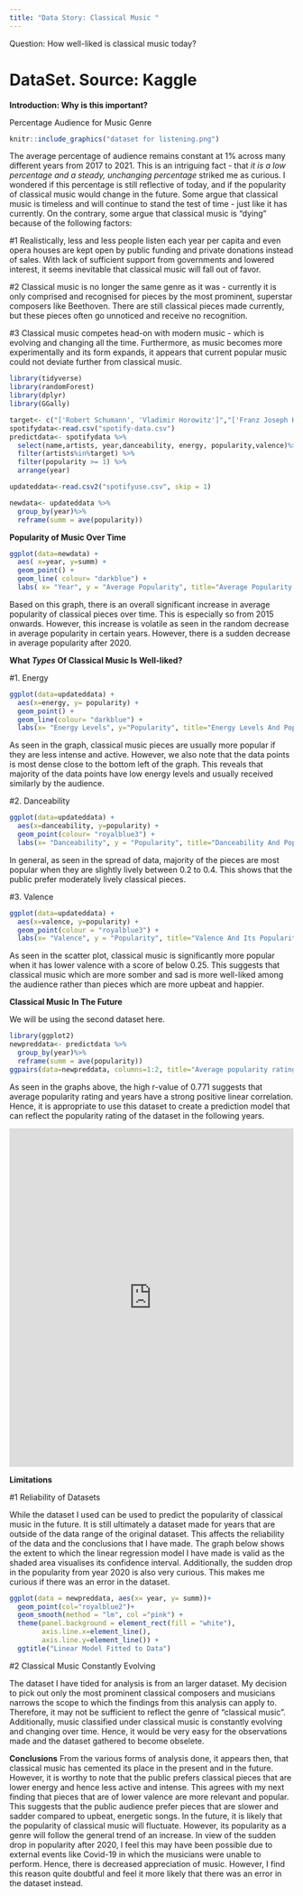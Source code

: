 ```yaml
---
title: "Data Story: Classical Music "
---
```


Question: How well-liked is classical music today? 

# DataSet. Source: Kaggle

**Introduction: Why is this important?**

Percentage Audience for Music Genre

```r
knitr::include_graphics("dataset for listening.png") 
```

The average percentage of audience remains constant at 1% across many different years from 2017 to  2021. This is an intriguing fact - that *it is a low percentage and a steady, unchanging percentage* striked me as curious. I wondered if this percentage is still reflective of today, and if the popularity of classical music would change in the future. 
Some argue that classical music is timeless and will continue to stand the test of time - just like it has currently. On the contrary, some argue that classical music is "dying" because of the following factors:

#1 Realistically, less and less people listen each year per capita and even opera houses are kept open by public funding and private donations instead of sales. With lack of sufficient support from governments and lowered interest, it seems inevitable that classical music will fall out of favor. 

#2 Classical music is no longer the same genre as it was - currently it is only comprised and recognised for pieces by the most prominent, superstar composers like Beethoven. There are still classical pieces made currently, but these pieces often go unnoticed and receive no recognition.


#3 Classical music competes head-on with modern music - which is evolving and changing all the time. Furthermore, as music becomes more experimentally and its form expands, it appears that current popular music could not deviate further from classical music. 

```r
library(tidyverse)
library(randomForest)
library(dplyr)
library(GGally)
```

```r
target<- c("['Robert Schumann', 'Vladimir Horowitz']","['Franz Joseph Haydn', 'Pro Arte Quartet']","['Felix Mendelssohn', 'Vladimir Horowitz']", "['Frédéric Chopin', 'Vladimir Horowitz']", "['Franz Liszt', 'Vladimir Horowitz']","['Sergei Rachmaninoff', 'Vladimir Horowitz']", "['Ludwig van Beethoven', 'Staatskapelle Berlin', 'Richard Strauss']")
spotifydata<-read.csv("spotify-data.csv")
predictdata<- spotifydata %>%
  select(name,artists, year,danceability, energy, popularity,valence)%>%
  filter(artists%in%target) %>%
  filter(popularity >= 1) %>%
  arrange(year)
```

```r
updateddata<-read.csv2("spotifyuse.csv", skip = 1)
```

```r
newdata<- updateddata %>%
  group_by(year)%>%
  reframe(summ = ave(popularity))
```

**Popularity of Music Over Time**
```r
ggplot(data=newdata) +
  aes( x=year, y=summ) +
  geom_point() +
  geom_line( colour= "darkblue") + 
  labs( x= "Year", y = "Average Popularity", title="Average Popularity Of Classical Pieces Over Time")
```
Based on this graph, there is an overall significant increase in average popularity of classical pieces over time. This is especially so from 2015 onwards. However, this increase is volatile as seen in the random decrease in average popularity in certain years. However, there is a sudden decrease in average popularity after 2020. 


**What *Types* Of Classical Music Is Well-liked?**

#1. Energy

```r
ggplot(data=updateddata) +
  aes(x=energy, y= popularity) +
  geom_point() + 
  geom_line(colour= "darkblue") +
  labs(x= "Energy Levels", y="Popularity", title="Energy Levels And Popularity Of Pieces")
```
As seen in the graph, classical music pieces are usually more popular if they are less intense and active. 
       However, we also note that the data points is most dense close to the bottom left of the graph. 
       This reveals that majority of the data points have low energy levels and usually received similarly by the audience.


#2. Danceability

```r
ggplot(data=updateddata) +
  aes(x=danceability, y=popularity) +
  geom_point(colour= "royalblue3") +
  labs(x= "Danceability", y = "Popularity", title="Danceability And Popularity Of Pieces")  
```
In general, as seen in the spread of data, majority of the pieces are most popular when they are slightly lively between 0.2 to 0.4. This shows that the public prefer moderately lively classical pieces.

#3. Valence

```r
ggplot(data=updateddata) +
  aes(x=valence, y=popularity) +
  geom_point(colour = "royalblue3") +
  labs(x= "Valence", y = "Popularity", title="Valence And Its Popularity")
```

As seen in the scatter plot, classical music is significantly more popular when it has lower valence with a score of below 0.25. This suggests that classical music which are more somber and sad is more well-liked among the audience rather than  pieces which are more upbeat and happier.

**Classical Music In The Future** 

We will be using the second dataset here.

```r
library(ggplot2)
newpreddata<- predictdata %>%
  group_by(year)%>%
  reframe(summ = ave(popularity))
ggpairs(data=newpreddata, columns=1:2, title="Average popularity rating and years", ggplot2::aes(colour= "royalblue") )
```

As seen in the graphs above, the high r-value of 0.771 suggests that average popularity rating and years have a strong positive linear correlation. Hence, it is appropriate to use this dataset to create a prediction model that can reflect the popularity rating of the dataset in the following years. 

```{=html}
<iframe height="600" width="100%" frameborder="no" src="https://claralclaroll.shinyapps.io/App-1/ "> </iframe>
```

**Limitations**

#1 Reliability of Datasets

While the dataset I used can be used to predict the popularity of classical music in the future. It is still ultimately a dataset made for years that are outside of the data range of the original dataset. This affects the reliability of the data and the conclusions that I have made. The graph below shows the extent to which the linear regression model I have made is valid as the shaded area visualises its confidence interval. Additionally, the sudden drop in the popularity from year 2020 is also very curious. This makes me curious if there was an error in the dataset.

```r
ggplot(data = newpreddata, aes(x= year, y= summ))+
  geom_point(col="royalblue2")+ 
  geom_smooth(method = "lm", col ="pink") + 
  theme(panel.background = element_rect(fill = "white"),
        axis.line.x=element_line(),
        axis.line.y=element_line()) +
  ggtitle("Linear Model Fitted to Data")

``` 

#2 Classical Music Constantly Evolving

The dataset I have tided for analysis is from an larger dataset. My decision to pick out only the most prominent classical composers and musicians narrows the scope to which the findings from this analysis can apply to. Therefore, it may not be sufficient to reflect the genre of "classical music". Additionally, music classified under classical music is constantly evolving and changing over time. Hence, it would be very easy for the observations made and the dataset gathered to become obselete. 


**Conclusions**
From the various forms of analysis done, it appears then, that classical music has cemented its place in the present and in the future. However, it is worthy to note that the public prefers classical pieces that are lower energy and hence less active and intense. This agrees with my next finding that pieces that are of lower valence are more relevant and popular. This suggests that the public audience prefer pieces that are slower and sadder compared to upbeat, energetic songs. In the future, it is likely that the popularity of classical music will fluctuate. However, its popularity as a genre will follow the general trend of an increase. In view of the sudden drop in popularity after 2020, I feel this may have been possible due to external events like Covid-19 in which the musicians were unable to perform. Hence, there is decreased appreciation of music. However, I find this reason quite doubtful and feel it more likely that there was an error in the dataset instead. 